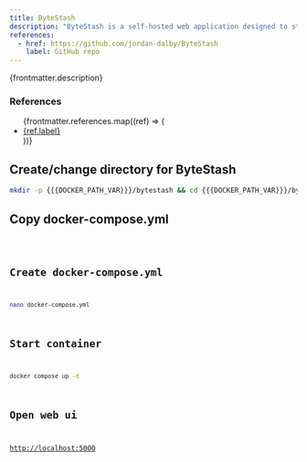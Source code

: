 ```yaml
---
title: ByteStash
description: "ByteStash is a self-hosted web application designed to store, organise and manage your code snippets efficiently. With support for creating, editing and filtering snippets, ByteStash helps you keep track of your code in one secure place."
references:
  - href: https://github.com/jordan-dalby/ByteStash
    label: GitHub repo
---
```



<p>{frontmatter.description}</p>

### References

<ul>
  {frontmatter.references.map((ref) => (
    <li>
      <a href={ref.href}>{ref.label}</a>
    </li>
  ))}
</ul>

## Create/change directory for ByteStash

```sh
mkdir -p {{{DOCKER_PATH_VAR}}}/bytestash && cd {{{DOCKER_PATH_VAR}}}/bytestash
```

## Copy docker-compose.yml

<Code lang="yml" title="docker-compose.yml" code={yaml} />

## Create docker-compose.yml

```sh
nano docker-compose.yml
```

## Start container

```sh
docker compose up -d
```

## Open web ui

[http://localhost:5000](http://localhost:5000)
